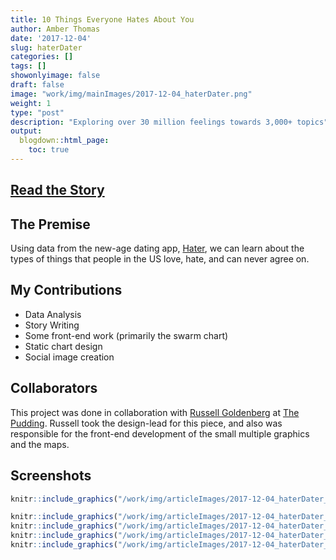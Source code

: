 ```yaml
---
title: 10 Things Everyone Hates About You
author: Amber Thomas
date: '2017-12-04'
slug: haterDater
categories: []
tags: []
showonlyimage: false
draft: false
image: "work/img/mainImages/2017-12-04_haterDater.png"
weight: 1
type: "post"
description: "Exploring over 30 million feelings towards 3,000+ topics"
output:
  blogdown::html_page:
    toc: true
---
```



## [Read the Story](https://pudding.cool/2017/12/hater/)

## The Premise

Using data from the new-age dating app, [Hater](www.haterdater.com), we can learn about the types of things that people in the US love, hate, and can never agree on. 

## My Contributions

* Data Analysis
* Story Writing
* Some front-end work (primarily the swarm chart)
* Static chart design
* Social image creation

## Collaborators

This project was done in collaboration with [Russell Goldenberg](https://twitter.com/codenberg) at [The Pudding](www.pudding.cool). Russell took the design-lead for this piece, and also was responsible for the front-end development of the small multiple graphics and the maps. 

## Screenshots

```r
knitr::include_graphics("/work/img/articleImages/2017-12-04_haterDater_img/haterDater_video.gif")
```

```r
knitr::include_graphics("/work/img/articleImages/2017-12-04_haterDater_img/hater_1.png")
knitr::include_graphics("/work/img/articleImages/2017-12-04_haterDater_img/hater_2.png")
knitr::include_graphics("/work/img/articleImages/2017-12-04_haterDater_img/hater_3.png")
knitr::include_graphics("/work/img/articleImages/2017-12-04_haterDater_img/hater_4.png")
```

